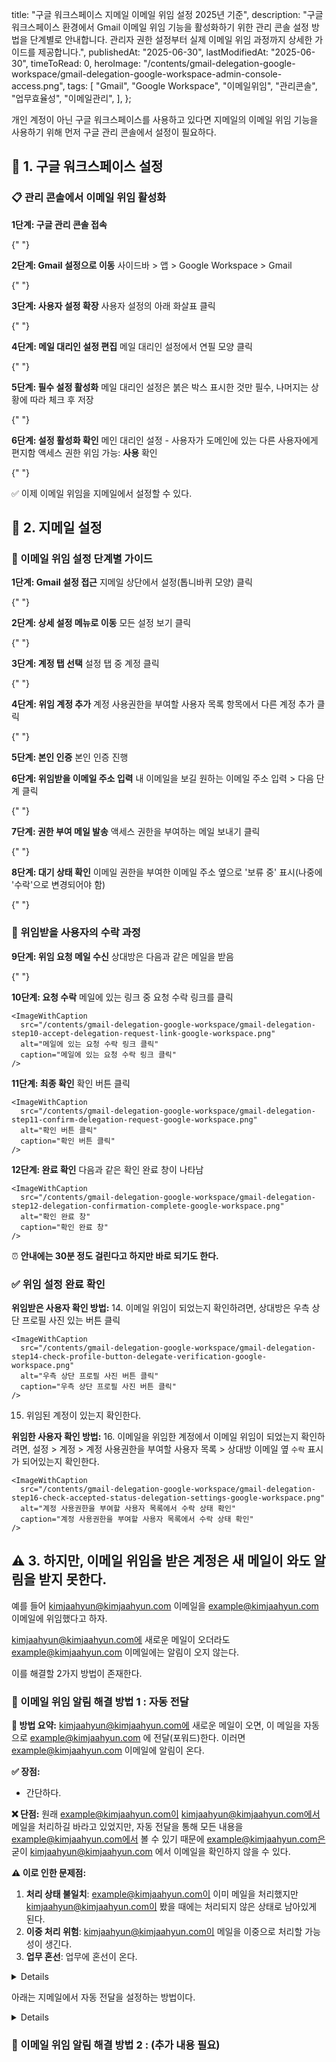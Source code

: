 
  title: "구글 워크스페이스 지메일 이메일 위임 설정 2025년 기준",
  description:
    "구글 워크스페이스 환경에서 Gmail 이메일 위임 기능을 활성화하기 위한 관리 콘솔 설정 방법을 단계별로 안내합니다. 관리자 권한 설정부터 실제 이메일 위임 과정까지 상세한 가이드를 제공합니다.",
  publishedAt: "2025-06-30",
  lastModifiedAt: "2025-06-30",
  timeToRead: 0,
  heroImage:
    "/contents/gmail-delegation-google-workspace/gmail-delegation-google-workspace-admin-console-access.png",
  tags: [
    "Gmail",
    "Google Workspace",
    "이메일위임",
    "관리콘솔",
    "업무효율성",
    "이메일관리",
  ],
};

개인 계정이 아닌 구글 워크스페이스를 사용하고 있다면 지메일의 이메일 위임 기능을 사용하기 위해 먼저 구글 관리 콘솔에서 설정이 필요하다.

## 🔧 1. 구글 워크스페이스 설정

### 📋 관리 콘솔에서 이메일 위임 활성화

**1단계: 구글 관리 콘솔 접속**

{" "}

<ImageWithCaption
  src="/contents/gmail-delegation-google-workspace/gmail-delegation-google-workspace-admin-console-access.png"
  alt="구글 관리 콘솔 접속"
  caption="구글 관리 콘솔 접속"
/>

**2단계: Gmail 설정으로 이동**
사이드바 > 앱 > Google Workspace > Gmail

{" "}

<ImageWithCaption
  src="/contents/gmail-delegation-google-workspace/google-workspace-admin-gmail-settings-navigation.png"
  alt="구글 관리 콘솔 Gmail 설정 네비게이션"
  caption="사이드바 > 앱 > Google Workspace > Gmail"
/>

**3단계: 사용자 설정 확장**
사용자 설정의 아래 화살표 클릭

{" "}

<ImageWithCaption
  src="/contents/gmail-delegation-google-workspace/gmail-delegation-user-settings-google-workspace-admin.png"
  alt="사용자 설정 화살표 클릭"
  caption="사용자 설정의 아래 화살표 클릭"
/>

**4단계: 메일 대리인 설정 편집**
메일 대리인 설정에서 연필 모양 클릭

{" "}

<ImageWithCaption
  src="/contents/gmail-delegation-google-workspace/gmail-delegation-settings-enable-google-workspace-admin.png"
  alt="메일 대리인 설정 편집"
  caption="메일 대리인 설정에서 연필 모양 클릭"
/>

**5단계: 필수 설정 활성화**
메일 대리인 설정은 붉은 박스 표시한 것만 필수, 나머지는 상황에 따라 체크 후 저장

{" "}

<ImageWithCaption
  src="/contents/gmail-delegation-google-workspace/enable-gmail-mail-delegation-save-settings-google-workspace.png"
  alt="메일 대리인 설정 저장"
  caption="메일 대리인 설정 저장"
/>

**6단계: 설정 활성화 확인**
메인 대리인 설정 - 사용자가 도메인에 있는 다른 사용자에게 편지함 액세스 권한 위임 가능: **사용** 확인

{" "}

<ImageWithCaption
  src="/contents/gmail-delegation-google-workspace/gmail-mail-delegation-enabled-status-google-workspace-admin.png"
  alt="메일 대리인 설정 활성화 확인"
  caption="메일 대리인 설정 활성화 상태 확인"
/>

✅ 이제 이메일 위임을 지메일에서 설정할 수 있다.

## 📧 2. 지메일 설정

### 🔄 이메일 위임 설정 단계별 가이드

**1단계: Gmail 설정 접근**
지메일 상단에서 설정(톱니바퀴 모양) 클릭

{" "}

<ImageWithCaption
  src="/contents/gmail-delegation-google-workspace/gmail-delegation-step01-settings-icon-google-workspace.png"
  alt="지메일 위임 설정"
  caption="지메일 설정"
/>

**2단계: 상세 설정 메뉴로 이동**
모든 설정 보기 클릭

{" "}

<ImageWithCaption
  src="/contents/gmail-delegation-google-workspace/gmail-delegation-step02-view-all-settings-google-workspace.png"
  alt="지메일 위임 설정 모든 설정 보기 클릭"
  caption="지메일 설정 > 모든 설정 보기 클릭"
/>

**3단계: 계정 탭 선택**
설정 탭 중 계정 클릭

{" "}

<ImageWithCaption
  src="/contents/gmail-delegation-google-workspace/gmail-delegation-step03-account-tab-delegate-access-settings.png"
  alt="지메일 위임 설정 계정 탭 클릭"
  caption="지메일 설정 > 계정 탭 클릭"
/>

**4단계: 위임 계정 추가**
계정 사용권한을 부여할 사용자 목록 항목에서 다른 계정 추가 클릭

{" "}

<ImageWithCaption
  src="/contents/gmail-delegation-google-workspace/gmail-delegation-step04-add-delegate-account-google-workspace.png"
  alt="지메일 위임 설정 계정 사용권한을 부여할 사용자 목록 항목에서 다른 계정 추가 클릭"
  caption="지메일 설정 > 계정 탭 > 계정 사용권한을 부여할 사용자 목록 항목에서 다른 계정 추가 클릭"
/>

**5단계: 본인 인증**
본인 인증 진행

**6단계: 위임받을 이메일 주소 입력**
내 이메일을 보길 원하는 이메일 주소 입력 > 다음 단계 클릭

{" "}

<ImageWithCaption
  src="/contents/gmail-delegation-google-workspace/gmail-delegation-step06-enter-email-address-google-workspace.png"
  alt="이메일 주소 입력 화면"
  caption="내 이메일을 보길 원하는 이메일 주소 입력"
/>

**7단계: 권한 부여 메일 발송**
액세스 권한을 부여하는 메일 보내기 클릭

{" "}

<ImageWithCaption
  src="/contents/gmail-delegation-google-workspace/gmail-delegation-step07-send-access-permission-email-google-workspace.png"
  alt="액세스 권한을 부여하는 메일 보내기 클릭"
  caption="액세스 권한을 부여하는 메일 보내기 클릭"
/>

**8단계: 대기 상태 확인**
이메일 권한을 부여한 이메일 주소 옆으로 '보류 중' 표시(나중에 '수락'으로 변경되어야 함)

{" "}

<ImageWithCaption
  src="/contents/gmail-delegation-google-workspace/gmail-delegation-step08-pending-status-delegate-access-google-workspace.png"
  alt="이메일 권한을 부여한 이메일 주소 옆으로 '보류 중' 표시"
  caption="이메일 권한을 부여한 이메일 주소 옆으로 '보류 중' 표시"
/>

### 👤 위임받을 사용자의 수락 과정

**9단계: 위임 요청 메일 수신**
상대방은 다음과 같은 메일을 받음

{" "}

<ImageWithCaption
  src="/contents/gmail-delegation-google-workspace/gmail-delegation-step09-delegation-request-email-received-google-workspace.png"
  alt="상대방이 받게 되는 위임 요청 메일"
  caption="상대방이 받게 되는 위임 요청 메일"
/>

**10단계: 요청 수락**
메일에 있는 링크 중 요청 수락 링크를 클릭

    <ImageWithCaption
      src="/contents/gmail-delegation-google-workspace/gmail-delegation-step10-accept-delegation-request-link-google-workspace.png"
      alt="메일에 있는 요청 수락 링크 클릭"
      caption="메일에 있는 요청 수락 링크 클릭"
    />

**11단계: 최종 확인**
확인 버튼 클릭

    <ImageWithCaption
      src="/contents/gmail-delegation-google-workspace/gmail-delegation-step11-confirm-delegation-request-google-workspace.png"
      alt="확인 버튼 클릭"
      caption="확인 버튼 클릭"
    />

**12단계: 완료 확인**
다음과 같은 확인 완료 창이 나타남

    <ImageWithCaption
      src="/contents/gmail-delegation-google-workspace/gmail-delegation-step12-delegation-confirmation-complete-google-workspace.png"
      alt="확인 완료 창"
      caption="확인 완료 창"
    />

⏰ **안내에는 30분 정도 걸린다고 하지만 바로 되기도 한다.**

### ✅ 위임 설정 완료 확인

**위임받은 사용자 확인 방법:** 14. 이메일 위임이 되었는지 확인하려면, 상대방은 우측 상단 프로필 사진 있는 버튼 클릭

    <ImageWithCaption
      src="/contents/gmail-delegation-google-workspace/gmail-delegation-step14-check-profile-button-delegate-verification-google-workspace.png"
      alt="우측 상단 프로필 사진 버튼 클릭"
      caption="우측 상단 프로필 사진 버튼 클릭"
    />

15. 위임된 계정이 있는지 확인한다.

    <ImageWithCaption
      src="/contents/gmail-delegation-google-workspace/gmail-delegation-step15-verify-delegated-account-list-google-workspace.png"
      alt="위임된 계정 목록 확인"
      caption="위임된 계정 목록 확인"
    />

**위임한 사용자 확인 방법:** 16. 이메일을 위임한 계정에서 이메일 위임이 되었는지 확인하려면, 설정 > 계정 > 계정 사용권한을 부여할 사용자 목록 > 상대방 이메일 옆 `수락` 표시가 되어있는지 확인한다.

    <ImageWithCaption
      src="/contents/gmail-delegation-google-workspace/gmail-delegation-step16-check-accepted-status-delegation-settings-google-workspace.png"
      alt="계정 사용권한을 부여할 사용자 목록에서 수락 상태 확인"
      caption="계정 사용권한을 부여할 사용자 목록에서 수락 상태 확인"
    />

## ⚠️ 3. 하지만, 이메일 위임을 받은 계정은 새 메일이 와도 알림을 받지 못한다.

예를 들어 kimjaahyun@kimjaahyun.com 이메일을 example@kimjaahyun.com 이메일에 위임했다고 하자.

kimjaahyun@kimjaahyun.com에 새로운 메일이 오더라도 example@kimjaahyun.com 이메일에는 알림이 오지 않는다.

이를 해결할 2가지 방법이 존재한다.

### 📧 이메일 위임 알림 해결 방법 1 : 자동 전달

**🎯 방법 요약:**
kimjaahyun@kimjaahyun.com에 새로운 메일이 오면, 이 메일을 자동으로 example@kimjaahyun.com 에 전달(포워드)한다. 이러면 example@kimjaahyun.com 이메일에 알림이 온다.

**✅ 장점:**

- 간단하다.

**❌ 단점:**
원래 example@kimjaahyun.com이 kimjaahyun@kimjaahyun.com에서 메일을 처리하길 바라고 있었지만, 자동 전달을 통해 모든 내용을 example@kimjaahyun.com에서 볼 수 있기 때문에 example@kimjaahyun.com은 굳이 kimjaahyun@kimjaahyun.com 에서 이메일을 확인하지 않을 수 있다.

**⚠️ 이로 인한 문제점:**

1. **처리 상태 불일치**: example@kimjaahyun.com이 이미 메일을 처리했지만 kimjaahyun@kimjaahyun.com이 봤을 때에는 처리되지 않은 상태로 남아있게 된다.
2. **이중 처리 위험**: kimjaahyun@kimjaahyun.com이 메일을 이중으로 처리할 가능성이 생긴다.
3. **업무 혼선**: 업무에 혼선이 온다.

<Details summary="💡 메일 이중 처리 예시">

1. kimjaahyun@kimjaahyun.com 이메일에 고객이 구매를 원하는 문의 메일이 들어왔다.
2. example@kimjaahyun.com 이메일에 자동 전달 설정을 통해 메일이 자동으로 전달되었다.
3. example@kimjaahyun.com을 관리하는 E는 example@kimjaahyun.com 이메일에서 메일을 읽고 답장했다.
4. kimjaahyun@kimjaahyun.com 이메일에서는 메일을 처리하지 않은 상태로 남아있다.
5. kimjaahyun@kimjaahyun.com 이메일을 뒤늦게 확인한 담당자 K는 메일을 처리하기 위해 고객에게 답장을 해주었다.
6. 고객은 두 가지 답장을 받았다.
7. 담당자 K와 E는 메일을 이중으로 처리한 사실을 나중에 알게 되었고, 시간을 낭비했다.

</Details>

아래는 지메일에서 자동 전달을 설정하는 방법이다.

<Details summary="📮 지메일 자동 전달 설정 방법">1. blah</Details>

### 🔔 이메일 위임 알림 해결 방법 2 : (추가 내용 필요)

